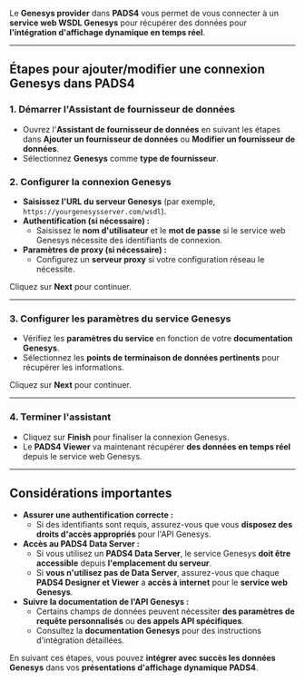 Le **Genesys provider** dans **PADS4** vous permet de vous connecter à un **service web WSDL Genesys** pour récupérer des données pour **l'intégration d'affichage dynamique en temps réel**.

***

## **Étapes pour ajouter/modifier une connexion Genesys dans PADS4**

### **1. Démarrer l'Assistant de fournisseur de données**

* Ouvrez l'**Assistant de fournisseur de données** en suivant les étapes dans **Ajouter un fournisseur de données** ou **Modifier un fournisseur de données**.
* Sélectionnez **Genesys** comme **type de fournisseur**.

### **2. Configurer la connexion Genesys**

* **Saisissez l'URL du serveur Genesys** (par exemple, `https://yourgenesysserver.com/wsdl`).
* **Authentification (si nécessaire) :**
  * Saisissez le **nom d'utilisateur** et le **mot de passe** si le service web Genesys nécessite des identifiants de connexion.
* **Paramètres de proxy (si nécessaire) :**
  * Configurez un **serveur proxy** si votre configuration réseau le nécessite.

Cliquez sur **Next** pour continuer.

***

### **3. Configurer les paramètres du service Genesys**

* Vérifiez les **paramètres du service** en fonction de votre **documentation Genesys**.
* Sélectionnez les **points de terminaison de données pertinents** pour récupérer les informations.

Cliquez sur **Next** pour continuer.

***

### **4. Terminer l'assistant**

* Cliquez sur **Finish** pour finaliser la connexion Genesys.
* Le **PADS4 Viewer** va maintenant récupérer **des données en temps réel** depuis le service web Genesys.

***

## **Considérations importantes**

* **Assurer une authentification correcte :**
  * Si des identifiants sont requis, assurez-vous que vous **disposez des droits d'accès appropriés** pour l'API Genesys.
* **Accès au PADS4 Data Server :**
  * Si vous utilisez un **PADS4 Data Server**, le service Genesys **doit être accessible** depuis **l'emplacement du serveur**.
  * Si **vous n'utilisez pas de Data Server**, assurez-vous que chaque **PADS4 Designer et Viewer** a **accès à internet** pour le **service web Genesys**.
* **Suivre la documentation de l'API Genesys :**
  * Certains champs de données peuvent nécessiter **des paramètres de requête personnalisés** ou **des appels API spécifiques**.
  * Consultez la **documentation Genesys** pour des instructions d'intégration détaillées.

En suivant ces étapes, vous pouvez **intégrer avec succès les données Genesys** dans vos **présentations d'affichage dynamique PADS4**.
